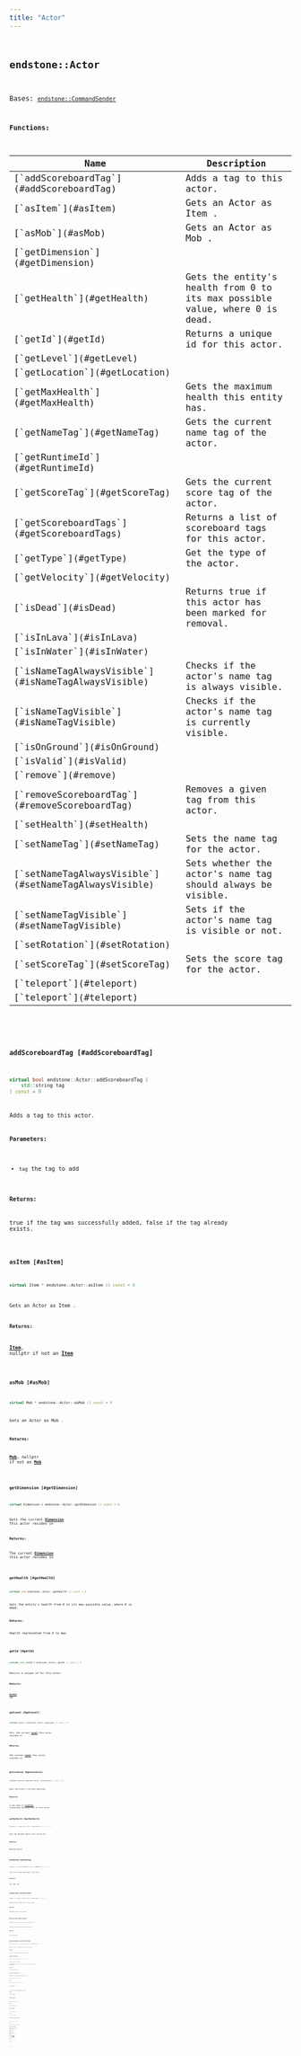 ```yaml
---
title: "Actor"
---
```


## <code className="doc-symbol doc-symbol-class"/> endstone::Actor

Bases: [`endstone::CommandSender`](classendstone_1_1_command_sender.md)
















**Functions:**

<table>
<thead>
   <tr>
      <th>Name</th>
      <th>Description</th>
   </tr>
</thead>
<tbody>
<tr key="classendstone_1_1_actor_1a7df17ed4f47907e5022b1eff1f306271">
    <td>[`addScoreboardTag`](#addScoreboardTag)</td>
    <td>Adds a tag to this actor.</td>
</tr>
<tr key="classendstone_1_1_actor_1a6c81fe219b046d28cdf13c5c400793c6">
    <td>[`asItem`](#asItem)</td>
    <td>Gets an Actor as Item .</td>
</tr>
<tr key="classendstone_1_1_actor_1acbd7afe34e58507083765ae5d27ff9c0">
    <td>[`asMob`](#asMob)</td>
    <td>Gets an Actor as Mob .</td>
</tr>
<tr key="classendstone_1_1_actor_1ab4562c41d071b945338d742ac8d1e639">
    <td>[`getDimension`](#getDimension)</td>
    <td></td>
</tr>
<tr key="classendstone_1_1_actor_1a547e0f2ecb4be6edb82f909f48946031">
    <td>[`getHealth`](#getHealth)</td>
    <td>Gets the entity's health from 0 to its max possible value, where 0 is dead.</td>
</tr>
<tr key="classendstone_1_1_actor_1a78059bed5b1a6b23bfb2be9ac6ae81a3">
    <td>[`getId`](#getId)</td>
    <td>Returns a unique id for this actor.</td>
</tr>
<tr key="classendstone_1_1_actor_1aff1ed8218696acc7009bf7ce5a5069a2">
    <td>[`getLevel`](#getLevel)</td>
    <td></td>
</tr>
<tr key="classendstone_1_1_actor_1a32d24d587443d4107786096fda5322fb">
    <td>[`getLocation`](#getLocation)</td>
    <td></td>
</tr>
<tr key="classendstone_1_1_actor_1a612dffb2563ce0535c0e2d7214c6254b">
    <td>[`getMaxHealth`](#getMaxHealth)</td>
    <td>Gets the maximum health this entity has.</td>
</tr>
<tr key="classendstone_1_1_actor_1a7bac2e604ceb3d48c3fbc6a628f6eaec">
    <td>[`getNameTag`](#getNameTag)</td>
    <td>Gets the current name tag of the actor.</td>
</tr>
<tr key="classendstone_1_1_actor_1ab2848bd47a25fce207a1a4e6b1783ce3">
    <td>[`getRuntimeId`](#getRuntimeId)</td>
    <td></td>
</tr>
<tr key="classendstone_1_1_actor_1a29bb3fe504b2b2bffd749a0d9ef1ed92">
    <td>[`getScoreTag`](#getScoreTag)</td>
    <td>Gets the current score tag of the actor.</td>
</tr>
<tr key="classendstone_1_1_actor_1aab1b3bf14d77e70515a6afacb3219e86">
    <td>[`getScoreboardTags`](#getScoreboardTags)</td>
    <td>Returns a list of scoreboard tags for this actor.</td>
</tr>
<tr key="classendstone_1_1_actor_1a35dbee5875715f9edd8be8b117377129">
    <td>[`getType`](#getType)</td>
    <td>Get the type of the actor.</td>
</tr>
<tr key="classendstone_1_1_actor_1a0f73b7b1bcc0f18ce4cc238fdcea69b4">
    <td>[`getVelocity`](#getVelocity)</td>
    <td></td>
</tr>
<tr key="classendstone_1_1_actor_1aa099af11ae3053289f31c65c9126b50a">
    <td>[`isDead`](#isDead)</td>
    <td>Returns true if this actor has been marked for removal.</td>
</tr>
<tr key="classendstone_1_1_actor_1a876f9f220c4628b15556f2b50b103928">
    <td>[`isInLava`](#isInLava)</td>
    <td></td>
</tr>
<tr key="classendstone_1_1_actor_1a07d1ec2bc5458fbd0c4d60711e4ddcd1">
    <td>[`isInWater`](#isInWater)</td>
    <td></td>
</tr>
<tr key="classendstone_1_1_actor_1a26211c565a42de6f28565bed6d3c854b">
    <td>[`isNameTagAlwaysVisible`](#isNameTagAlwaysVisible)</td>
    <td>Checks if the actor's name tag is always visible.</td>
</tr>
<tr key="classendstone_1_1_actor_1ada87051d8b64c9df5cab73732bddf710">
    <td>[`isNameTagVisible`](#isNameTagVisible)</td>
    <td>Checks if the actor's name tag is currently visible.</td>
</tr>
<tr key="classendstone_1_1_actor_1a7cfff436cf3ddabdb1f28f744234f218">
    <td>[`isOnGround`](#isOnGround)</td>
    <td></td>
</tr>
<tr key="classendstone_1_1_actor_1a5b744893654143e1d8a1f03b1d3cc459">
    <td>[`isValid`](#isValid)</td>
    <td></td>
</tr>
<tr key="classendstone_1_1_actor_1a896dcb16d037d3591b0d39480521a193">
    <td>[`remove`](#remove)</td>
    <td></td>
</tr>
<tr key="classendstone_1_1_actor_1a6f068c4612aa487ba76d3a4c3e3b1033">
    <td>[`removeScoreboardTag`](#removeScoreboardTag)</td>
    <td>Removes a given tag from this actor.</td>
</tr>
<tr key="classendstone_1_1_actor_1a39c0d4e763cafb181f1071de2c31b647">
    <td>[`setHealth`](#setHealth)</td>
    <td></td>
</tr>
<tr key="classendstone_1_1_actor_1afa33b47ae91605841f0c4ef5ec127ac7">
    <td>[`setNameTag`](#setNameTag)</td>
    <td>Sets the name tag for the actor.</td>
</tr>
<tr key="classendstone_1_1_actor_1a6c7dc2e5a9b99db8b000e84e4eba5822">
    <td>[`setNameTagAlwaysVisible`](#setNameTagAlwaysVisible)</td>
    <td>Sets whether the actor's name tag should always be visible.</td>
</tr>
<tr key="classendstone_1_1_actor_1a81d7145659190f3419446959641b4989">
    <td>[`setNameTagVisible`](#setNameTagVisible)</td>
    <td>Sets if the actor's name tag is visible or not.</td>
</tr>
<tr key="classendstone_1_1_actor_1a857512cc626e30cb57d03cacae88dd9f">
    <td>[`setRotation`](#setRotation)</td>
    <td></td>
</tr>
<tr key="classendstone_1_1_actor_1adeec376304cd5900f6c848f9e946320e">
    <td>[`setScoreTag`](#setScoreTag)</td>
    <td>Sets the score tag for the actor.</td>
</tr>
<tr key="classendstone_1_1_actor_1aa012c328995d90d51c31bb2116bf6eb5">
    <td>[`teleport`](#teleport)</td>
    <td></td>
</tr>
<tr key="classendstone_1_1_actor_1a17192ce29b31550384e64a68e37e2af9">
    <td>[`teleport`](#teleport)</td>
    <td></td>
</tr>
</tbody>
</table>

### <code className="doc-symbol doc-symbol-function"/> addScoreboardTag [#addScoreboardTag]

```cpp
virtual bool endstone::Actor::addScoreboardTag (
    std::string tag
) const = 0
```

Adds a tag to this actor.



**Parameters:**


* `tag` the tag to add 



**Returns:**

true if the tag was successfully added, false if the tag already exists. 





        
### <code className="doc-symbol doc-symbol-function"/> asItem [#asItem]

```cpp
virtual Item * endstone::Actor::asItem () const = 0
```

Gets an Actor as Item .



**Returns:**

[**Item**](classendstone_1_1_item.md), nullptr if not an [**Item**](classendstone_1_1_item.md) 





        
### <code className="doc-symbol doc-symbol-function"/> asMob [#asMob]

```cpp
virtual Mob * endstone::Actor::asMob () const = 0
```

Gets an Actor as Mob .



**Returns:**

[**Mob**](classendstone_1_1_mob.md), nullptr if not an [**Mob**](classendstone_1_1_mob.md) 





        
### <code className="doc-symbol doc-symbol-function"/> getDimension [#getDimension]

```cpp
virtual Dimension & endstone::Actor::getDimension () const = 0
```


Gets the current [**Dimension**](classendstone_1_1_dimension.md) this actor resides in




**Returns:**

The current [**Dimension**](classendstone_1_1_dimension.md) this actor resides in 





        
### <code className="doc-symbol doc-symbol-function"/> getHealth [#getHealth]

```cpp
virtual int endstone::Actor::getHealth () const = 0
```

Gets the entity's health from 0 to its max possible value, where 0 is dead.



**Returns:**

Health represented from 0 to max 





        
### <code className="doc-symbol doc-symbol-function"/> getId [#getId]

```cpp
virtual std::int64_t endstone::Actor::getId () const = 0
```

Returns a unique id for this actor.



**Returns:**

[**Actor**](classendstone_1_1_actor.md) id 





        
### <code className="doc-symbol doc-symbol-function"/> getLevel [#getLevel]

```cpp
virtual Level & endstone::Actor::getLevel () const = 0
```


Gets the current [**Level**](classendstone_1_1_level.md) this actor resides in




**Returns:**

The current [**Level**](classendstone_1_1_level.md) this actor resides in 





        
### <code className="doc-symbol doc-symbol-function"/> getLocation [#getLocation]

```cpp
virtual Location endstone::Actor::getLocation () const = 0
```


Gets the actor's current position




**Returns:**

a new copy of [**Location**](classendstone_1_1_location.md) containing the position of this actor 





        
### <code className="doc-symbol doc-symbol-function"/> getMaxHealth [#getMaxHealth]

```cpp
virtual int endstone::Actor::getMaxHealth () const = 0
```

Gets the maximum health this entity has.



**Returns:**

Maximum health 





        
### <code className="doc-symbol doc-symbol-function"/> getNameTag [#getNameTag]

```cpp
virtual std::string endstone::Actor::getNameTag () const = 0
```

Gets the current name tag of the actor.



**Returns:**

The name tag. 





        
### <code className="doc-symbol doc-symbol-function"/> getRuntimeId [#getRuntimeId]

```cpp
virtual std::uint64_t endstone::Actor::getRuntimeId () const = 0
```


Returns the runtime id for this actor




**Returns:**

Runtime id for this actor 





        
### <code className="doc-symbol doc-symbol-function"/> getScoreTag [#getScoreTag]

```cpp
virtual std::string endstone::Actor::getScoreTag () const = 0
```

Gets the current score tag of the actor.



**Returns:**

The score tag. 





        
### <code className="doc-symbol doc-symbol-function"/> getScoreboardTags [#getScoreboardTags]

```cpp
virtual std::vector< std::string > endstone::Actor::getScoreboardTags () const = 0
```

Returns a list of scoreboard tags for this actor.



**Returns:**

a list of scoreboard tags for this actor 





        
### <code className="doc-symbol doc-symbol-function"/> getType [#getType]

```cpp
virtual std::string endstone::Actor::getType () const = 0
```

Get the type of the actor.

This method returns the type of the actor as a string, for example, minecraft:pig.




**Returns:**

The type of the actor. 





        
### <code className="doc-symbol doc-symbol-function"/> getVelocity [#getVelocity]

```cpp
virtual Vector < float > endstone::Actor::getVelocity () const = 0
```


Gets this actor's current velocity




**Returns:**

Current traveling velocity of this actor 





        
### <code className="doc-symbol doc-symbol-function"/> isDead [#isDead]

```cpp
virtual bool endstone::Actor::isDead () const = 0
```

Returns true if this actor has been marked for removal.



**Returns:**

True if it is dead. 





        
### <code className="doc-symbol doc-symbol-function"/> isInLava [#isInLava]

```cpp
virtual bool endstone::Actor::isInLava () const = 0
```


Returns true if the actor is in lava.




**Returns:**

True if the actor is in lava. 





        
### <code className="doc-symbol doc-symbol-function"/> isInWater [#isInWater]

```cpp
virtual bool endstone::Actor::isInWater () const = 0
```


Returns true if the actor is in water.




**Returns:**

True if the actor is in water. 





        
### <code className="doc-symbol doc-symbol-function"/> isNameTagAlwaysVisible [#isNameTagAlwaysVisible]

```cpp
virtual bool endstone::Actor::isNameTagAlwaysVisible () const = 0
```

Checks if the actor's name tag is always visible.



**Returns:**

True if the name tag is always visible, false otherwise. 





        
### <code className="doc-symbol doc-symbol-function"/> isNameTagVisible [#isNameTagVisible]

```cpp
virtual bool endstone::Actor::isNameTagVisible () const = 0
```

Checks if the actor's name tag is currently visible.



**Returns:**

True if the name tag is visible, false otherwise. 





        
### <code className="doc-symbol doc-symbol-function"/> isOnGround [#isOnGround]

```cpp
virtual bool endstone::Actor::isOnGround () const = 0
```


Returns true if the actor is supported by a block.




**Returns:**

True if actor is on ground. 





        
### <code className="doc-symbol doc-symbol-function"/> isValid [#isValid]

```cpp
virtual bool endstone::Actor::isValid () const = 0
```


Returns false if the entity has died, been despawned for some other reason, or has not been added to the level.




**Returns:**

True if valid. 





        
### <code className="doc-symbol doc-symbol-function"/> remove [#remove]

```cpp
virtual void endstone::Actor::remove () = 0
```


Remove this actor from the level.


If you are trying to remove a [**Player**](classendstone_1_1_player.md), use [**Player::kick**](classendstone_1_1_player.md#function-kick) instead. 


        
### <code className="doc-symbol doc-symbol-function"/> removeScoreboardTag [#removeScoreboardTag]

```cpp
virtual bool endstone::Actor::removeScoreboardTag (
    std::string tag
) const = 0
```

Removes a given tag from this actor.



**Parameters:**


* `tag` the tag to remove 



**Returns:**

true if the tag was successfully removed, false if the tag does not exist. 





        
### <code className="doc-symbol doc-symbol-function"/> setHealth [#setHealth]

```cpp
virtual Result< void > endstone::Actor::setHealth (
    int health
) const = 0
```


Sets the entity's health from 0 to its possible value, where 0 is dead.




**Parameters:**


* `health` New health represented from 0 to max 




        
### <code className="doc-symbol doc-symbol-function"/> setNameTag [#setNameTag]

```cpp
virtual void endstone::Actor::setNameTag (
    std::string name
) = 0
```

Sets the name tag for the actor.



**Parameters:**


* `name` The new name tag to set. 




        
### <code className="doc-symbol doc-symbol-function"/> setNameTagAlwaysVisible [#setNameTagAlwaysVisible]

```cpp
virtual void endstone::Actor::setNameTagAlwaysVisible (
    bool visible
) = 0
```

Sets whether the actor's name tag should always be visible.



**Parameters:**


* `visible` True to make the name tag always visible, false to disable always visibility. 




        
### <code className="doc-symbol doc-symbol-function"/> setNameTagVisible [#setNameTagVisible]

```cpp
virtual void endstone::Actor::setNameTagVisible (
    bool visible
) = 0
```

Sets if the actor's name tag is visible or not.



**Parameters:**


* `visible` True to make the name tag visible, false to hide it. 




        
### <code className="doc-symbol doc-symbol-function"/> setRotation [#setRotation]

```cpp
virtual void endstone::Actor::setRotation (
    float yaw,
    float pitch
) = 0
```




**Returns:**

Sets the actor's rotation. 


Note that if the actor is affected by AI, it may override this rotation.




**Parameters:**


* `yaw` Rotation around the up axis (Y axis) 
* `pitch` Rotation around the right axis (X axis) 




        
### <code className="doc-symbol doc-symbol-function"/> setScoreTag [#setScoreTag]

```cpp
virtual void endstone::Actor::setScoreTag (
    std::string score
) = 0
```

Sets the score tag for the actor.



**Parameters:**


* `score` The new score tag to set. 




        
### <code className="doc-symbol doc-symbol-function"/> teleport [#teleport]

```cpp
virtual void endstone::Actor::teleport (
    Location location
) = 0
```




**Returns:**

Teleports this actor to the given location.




**Parameters:**


* `location` New location to teleport this actor to 




        
### <code className="doc-symbol doc-symbol-function"/> teleport [#teleport]

```cpp
virtual void endstone::Actor::teleport (
    Actor & target
) = 0
```


Teleports this actor to the target [**Actor**](classendstone_1_1_actor.md).




**Parameters:**


* `target` [**Actor**](classendstone_1_1_actor.md) to teleport this actor to 




        